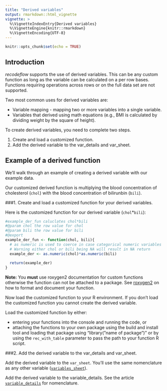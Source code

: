 ```yaml
---
title: "Derived variables"
output: rmarkdown::html_vignette
vignette: >
  %\VignetteIndexEntry{Derived variables}     
  %\VignetteEngine{knitr::rmarkdown} 
  %\VignetteEncoding{UTF-8}
---
```


```r
knitr::opts_chunk$set(echo = TRUE)
```

## Introduction

_recodeflow_ supports the use of derived variables. This can be any custom function as long as the variable can be calculated on a per row bases. Functions requiring operations across rows or on the full data set are not supported. 

Two most common uses for derived variables are: 

- Variable mapping - mapping two or more variables into a single variable.
- Variables that derived using math equations (e.g., BMI is calculated by dividing weight by the square of height). 

To create derived variables, you need to complete two steps.

1. Create and load a customized function.
2. Add the derived variable to the var_details and var_sheet.

## Example of a derived function

We'll walk through an example of creating a derived variable with our example data.

Our customized derived function is multiplying the blood concentration of cholesterol (`chol`) with the blood concentration of bilirunbin (`bili`).

###1. Create and load a customized function for your derived variables.

Here is the customized function for our derived variable (`chol`*`bili`):
```r
#example_der_fun caluclates chol*bili
#@param chol the row value for chol
#@param bili the row value for bili
#@export 
example_der_fun <- function(chol, bili){
  # as numeric is used to coerce in case categorical numeric variables are used.
  # Warning either chol or bili being NA will result in NA return
  example_der <- as.numeric(chol)*as.numeric(bili)
  
  return(example_der)
}
```

**Note:** You **must** use roxygen2 documentation for custom functions otherwise the function can not be attached to a package. See [roxygen2](https://cran.r-project.org/web/packages/roxygen2/vignettes/roxygen2.html) on how to format and document your function.


Now load the customized function to your R environment. If you don't load the customized function you cannot create the derived variable. 

Load the customized function by either:

- entering your functions into the console and running the code, or 
- attaching the functions to your own package using the build and install tool and loading that package using "library("name of package")" or by using the `rec_with_table` parameter to pass the path to your function R script.


###2. Add the derived variable to the var_details and var_sheet.

Add the derived variable to the `var_sheet`. You'll use the same nomenclature as any other variable ([`variables_sheet`](../reference/variable_sheet.html)).

Add the derived variable to the variable_details. See the article [`variable_details`](../reference/variable_sheet.html) for nomenclature. 




